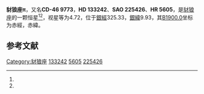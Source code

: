 {{Starbox begin
| name = 豺狼座π
}}
{{Starbox observe
| epoch = [[J2000.0|J2000.0]]
| constell = [[豺狼座|豺狼座]]<ref name=SIMBAD>{{cite web
 | url=http://simbad.u-strasbg.fr/simbad/sim-id?Ident=HR+5605
 | title =Pulsating variable Star
 | publisher=Centre de Données astronomiques de Strasbourg
 | work=SIMBAD
 | accessdate=2012-07-13}}</ref><ref name=DATA>{{cite web
 | url=http://vizier.u-strasbg.fr/viz-bin/VizieR-5?-out.add=.&-source=5050&-corr=PK=HR&-out.max=9999&HR=5605
 | title=VizieR Detailed Page
 | accessdate=2012-07-13
 | archive-date=2016-03-04
 | archive-url=https://web.archive.org/web/20160304224507/http://vizier.u-strasbg.fr/viz-bin/VizieR-5?-out.add=.&-source=5050&-corr=PK=HR&-out.max=9999&HR=5605
 | dead-url=no
 }}</ref>
| 星官 = [[骑官_(星官)|骑官]]
| ra = {{RA|15|5|7.2}}<ref name=SIMBAD /><ref name=DATA />
| dec = {{DEC|-47|3|4}}<ref name=SIMBAD /><ref name=DATA />
| appmag_v = 4.72<ref name=SIMBAD /><ref name=DATA />
}}
{{Starbox character
| class = B5V<ref name=SIMBAD /><ref name=DATA />
| b-v = -0.14<ref name=SIMBAD /><ref name=DATA />
| u-b = -0.59<ref name=SIMBAD /><ref name=DATA />
| r-i = -0.11<ref name=SIMBAD /><ref name=DATA />
| variable = 
}}
{{Starbox astrometry
| radial_v = -0.59
| prop_mo_ra = 5
| parallax = 0.009
| p_error =
}}
{{Starbox catalog
| names =CD-46 9773，[[SAO星表|SAO]] 225426，[[HD星表|HD]] 133242，[[HR星表|HR]] 5605}}
{{Starbox reference |Simbad=HR+5605}}
{{Starbox end}}

'''豺狼座π'''，又名'''CD-46 9773'''，'''HD 133242'''、'''SAO 225426'''、'''HR 5605'''，是[[豺狼座|豺狼座]]的一颗恒星<ref name=SIMBAD /><ref name=DATA />，视星等为4.72，位于[[銀道座標系|銀經]]325.33，[[銀道座標系|銀緯]]9.93，其[[B1900.0|B1900.0]]坐标为赤經{{RA|14|58|18.4}}，赤緯{{DEC|-46|9.93|35}}。

== 参考文献 ==
{{reflist}}

{{star-stub}}

{{豺狼座恒星}}
{{星官|骑官|10|0}}
[[Category:豺狼座|Category:豺狼座]]
[[Category:HD和HDE天體|133242]]
[[Category:HR天體|5605]]
[[Category:SAO天體|225426]]